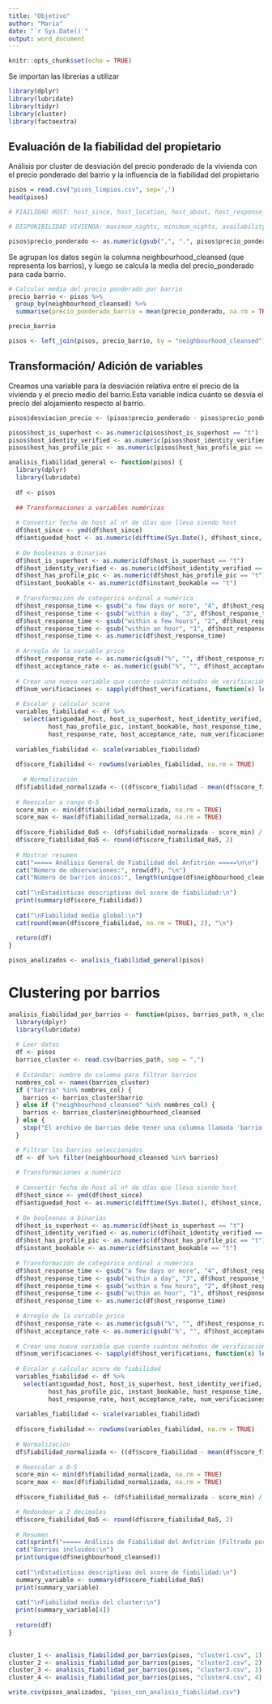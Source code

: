 ```yaml
---
title: "Objetivo"
author: "Maria"
date: "`r Sys.Date()`"
output: word_document
---
```


```r
knitr::opts_chunk$set(echo = TRUE)
```

Se importan las librerias a utilizar 

```r
library(dplyr)
library(lubridate)
library(tidyr)
library(cluster)
library(factoextra)
```


## Evaluación de la fiabilidad del propietario 
Análisis por cluster de desviación del precio ponderado de la vivienda con el precio ponderado del barrio y la influencia de la fiabilidad del propietario

```r
pisos = read.csv("pisos_limpios.csv", sep=',')
head(pisos)

# FIAILIDAD HOST: host_since, host_location, host_about, host_response_time, host_response_rate, host_acceptance_rate, host_is_superhost, host_listings_count, host_total_listings_count, host_verifications, host_has_profile_pic, host_identity_verified, license

# DISPONIBILIDAD VIVIENDA: maximum_nights, minimum_nights, availability_365
```

```r
pisos$precio_ponderado <- as.numeric(gsub(",", ".", pisos$precio_ponderado))
```

Se agrupan los datos según la columna neighbourhood_cleansed (que representa los barrios), y luego se calcula la media del precio_ponderado para cada barrio.

```r
# Calcular media del precio ponderado por barrio
precio_barrio <- pisos %>%
  group_by(neighbourhood_cleansed) %>%
  summarise(precio_ponderado_barrio = mean(precio_ponderado, na.rm = TRUE))

precio_barrio
```

```r
pisos <- left_join(pisos, precio_barrio, by = "neighbourhood_cleansed")
```


## Transformación/ Adición de variables

Creamos una variable para la desviación relativa entre el precio de la vivienda y el precio medio del barrio.Esta variable indica cuánto se desvía el precio del alojamiento respecto al barrio.

```r
pisos$desviacion_precio <- (pisos$precio_ponderado - pisos$precio_ponderado_barrio) / pisos$precio_ponderado_barrio
```

```r
pisos$host_is_superhost <- as.numeric(pisos$host_is_superhost == "t")
pisos$host_identity_verified <- as.numeric(pisos$host_identity_verified == "t")
pisos$host_has_profile_pic <- as.numeric(pisos$host_has_profile_pic == "t")

```


```r

analisis_fiabilidad_general <- function(pisos) {
  library(dplyr)
  library(lubridate)
  
  df <- pisos
  
  ## Transformaciones a variables numéricas
  
  # Convertir fecha de host al nº de días que lleva siendo host
  df$host_since <- ymd(df$host_since)
  df$antiguedad_host <- as.numeric(difftime(Sys.Date(), df$host_since, units = "days"))
  
  # De booleanas a binarias
  df$host_is_superhost <- as.numeric(df$host_is_superhost == "t")
  df$host_identity_verified <- as.numeric(df$host_identity_verified == "t")
  df$host_has_profile_pic <- as.numeric(df$host_has_profile_pic == "t")
  df$instant_bookable <- as.numeric(df$instant_bookable == "t")
  
  # Transformación de categórica ordinal a numérica
  df$host_response_time <- gsub("a few days or more", "4", df$host_response_time)
  df$host_response_time <- gsub("within a day", "3", df$host_response_time)
  df$host_response_time <- gsub("within a few hours", "2", df$host_response_time)
  df$host_response_time <- gsub("within an hour", "1", df$host_response_time)
  df$host_response_time <- as.numeric(df$host_response_time)
  
  # Arreglo de la variable price
  df$host_response_rate <- as.numeric(gsub("%", "", df$host_response_rate)) / 100
  df$host_acceptance_rate <- as.numeric(gsub("%", "", df$host_acceptance_rate)) / 100
  
  # Crear una nueva variable que cuente cuántos métodos de verificación tiene cada anfitrión, usando la variable host_verifications.
  df$num_verificaciones <- sapply(df$host_verifications, function(x) length(unlist(strsplit(as.character(x), ",\\s*"))))
  
  # Escalar y calcular score
  variables_fiabilidad <- df %>% 
    select(antiguedad_host, host_is_superhost, host_identity_verified,
           host_has_profile_pic, instant_bookable, host_response_time,
           host_response_rate, host_acceptance_rate, num_verificaciones)
  
  variables_fiabilidad <- scale(variables_fiabilidad)
  
  df$score_fiabilidad <- rowSums(variables_fiabilidad, na.rm = TRUE)
  
    # Normalización
  df$fiabilidad_normalizada <- ((df$score_fiabilidad - mean(df$score_fiabilidad))/sd(df$score_fiabilidad, na.rm = TRUE))
  
  # Reescalar a rango 0-5
  score_min <- min(df$fiabilidad_normalizada, na.rm = TRUE)
  score_max <- max(df$fiabilidad_normalizada, na.rm = TRUE)
  
  df$score_fiabilidad_0a5 <- (df$fiabilidad_normalizada - score_min) / (score_max - score_min) * 5
  df$score_fiabilidad_0a5 <- round(df$score_fiabilidad_0a5, 2)
  
  # Mostrar resumen
  cat("===== Análisis General de Fiabilidad del Anfitrión =====\n\n")
  cat("Número de observaciones:", nrow(df), "\n")
  cat("Número de barrios únicos:", length(unique(df$neighbourhood_cleansed)), "\n")
  
  cat("\nEstadísticas descriptivas del score de fiabilidad:\n")
  print(summary(df$score_fiabilidad))
  
  cat("\nFiabilidad media global:\n")
  cat(round(mean(df$score_fiabilidad, na.rm = TRUE), 2), "\n")
  
  return(df)
}


```

```r
pisos_analizados <- analisis_fiabilidad_general(pisos)
```


# Clustering por barrios


```r
analisis_fiabilidad_por_barrios <- function(pisos, barrios_path, n_cluster) {
  library(dplyr)
  library(lubridate)
  
  # Leer datos
  df <- pisos
  barrios_cluster <- read.csv(barrios_path, sep = ",")
  
  # Estándar: nombre de columna para filtrar barrios
  nombres_col <- names(barrios_cluster)
  if ("barrio" %in% nombres_col) {
    barrios <- barrios_cluster$barrio
  } else if ("neighbourhood_cleansed" %in% nombres_col) {
    barrios <- barrios_cluster$neighbourhood_cleansed
  } else {
    stop("El archivo de barrios debe tener una columna llamada 'barrio' o 'neighbourhood_cleansed'.")
  }

  # Filtrar los barrios seleccionados
  df <- df %>% filter(neighbourhood_cleansed %in% barrios)
  
  # Transformaciones a numérico
  
  # Convertir fecha de host al nº de días que lleva siendo host
  df$host_since <- ymd(df$host_since)
  df$antiguedad_host <- as.numeric(difftime(Sys.Date(), df$host_since, units = "days"))
  
  # De booleanas a binarias
  df$host_is_superhost <- as.numeric(df$host_is_superhost == "t")
  df$host_identity_verified <- as.numeric(df$host_identity_verified == "t")
  df$host_has_profile_pic <- as.numeric(df$host_has_profile_pic == "t")
  df$instant_bookable <- as.numeric(df$instant_bookable == "t")
  
  # Transformación de categórica ordinal a numérica
  df$host_response_time <- gsub("a few days or more", "4", df$host_response_time)
  df$host_response_time <- gsub("within a day", "3", df$host_response_time)
  df$host_response_time <- gsub("within a few hours", "2", df$host_response_time)
  df$host_response_time <- gsub("within an hour", "1", df$host_response_time)
  df$host_response_time <- as.numeric(df$host_response_time)
  
  # Arreglo de la variable price
  df$host_response_rate <- as.numeric(gsub("%", "", df$host_response_rate)) / 100
  df$host_acceptance_rate <- as.numeric(gsub("%", "", df$host_acceptance_rate)) / 100
  
  # Crear una nueva variable que cuente cuántos métodos de verificación tiene cada anfitrión, usando la variable host_verifications.
  df$num_verificaciones <- sapply(df$host_verifications, function(x) length(unlist(strsplit(as.character(x), ",\\s*"))))
  
  # Escalar y calcular score de fiabilidad
  variables_fiabilidad <- df %>% 
    select(antiguedad_host, host_is_superhost, host_identity_verified,
           host_has_profile_pic, instant_bookable, host_response_time,
           host_response_rate, host_acceptance_rate, num_verificaciones)
  
  variables_fiabilidad <- scale(variables_fiabilidad)
  
  df$score_fiabilidad <- rowSums(variables_fiabilidad, na.rm = TRUE)
  
  # Normalización
  df$fiabilidad_normalizada <- ((df$score_fiabilidad - mean(df$score_fiabilidad))/sd(df$score_fiabilidad, na.rm = TRUE))
  
  # Reescalar a 0-5
  score_min <- min(df$fiabilidad_normalizada, na.rm = TRUE)
  score_max <- max(df$fiabilidad_normalizada, na.rm = TRUE)
  
  df$score_fiabilidad_0a5 <- (df$fiabilidad_normalizada - score_min) / (score_max - score_min) * 5

  # Redondear a 2 decimales
  df$score_fiabilidad_0a5 <- round(df$score_fiabilidad_0a5, 2)
  
  # Resumen
  cat(sprintf("===== Análisis de Fiabilidad del Anfitrión (Filtrado por el cluster %s) =====\n\n", n_cluster))
  cat("Barrios incluidos:\n")
  print(unique(df$neighbourhood_cleansed))
  
  cat("\nEstadísticas descriptivas del score de fiabilidad:\n")
  summary_variable <- summary(df$score_fiabilidad_0a5)
  print(summary_variable)
  
  cat("\nFiabilidad media del cluster:\n")
  print(summary_variable[4])
  
  return(df)
}
  
```

```r
cluster_1 <- analisis_fiabilidad_por_barrios(pisos, "cluster1.csv", 1)
cluster_2 <- analisis_fiabilidad_por_barrios(pisos, "cluster2.csv", 2)
cluster_3 <- analisis_fiabilidad_por_barrios(pisos, "cluster3.csv", 3)
cluster_4 <- analisis_fiabilidad_por_barrios(pisos, "cluster4.csv", 4)
```

```r
write.csv(pisos_analizados, "pisos_con_analisis_fiabilidad.csv")
```



